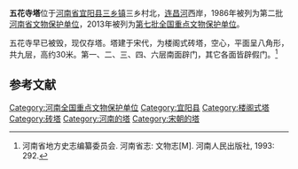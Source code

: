 {{文物保护单位
| 级别 = 全国
| 图片 = 
| 名称 = 五花寺塔
| 所在 = [[河南省|河南省]][[宜阳县|宜阳县]]
| 分类 = 古建筑
| 时代 = 宋
| 编号 = 7-1167-3-465
| 登录 = 2013年3月5日
}}
'''五花寺塔'''位于[[河南省|河南省]][[宜阳县|宜阳县]][[三乡镇_(宜阳县)|三乡镇]]三乡村北，[[连昌河|连昌河]]西岸，1986年被列为第二批[[河南省文物保护单位|河南省文物保护单位]]，2013年被列为[[第七批全国重点文物保护单位|第七批全国重点文物保护单位]]。

五花寺早已被毁，现仅存塔。塔建于宋代，为楼阁式砖塔，空心，平面呈八角形，共九层，高约30米。第一、二、三、四、六层南面辟门，其它各面皆辟假门。<ref>河南省地方史志编纂委员会. 河南省志: 文物志[M]. 河南人民出版社, 1993: 292.</ref>

==参考文献==
{{reflist}}

{{河南全国重点文物保护单位}}

{{DEFAULTSORT:W}}
[[Category:河南全国重点文物保护单位|Category:河南全国重点文物保护单位]]
[[Category:宜阳县|Category:宜阳县]]
[[Category:楼阁式塔|Category:楼阁式塔]]
[[Category:砖塔|Category:砖塔]]
[[Category:河南的塔|Category:河南的塔]]
[[Category:宋朝的塔|Category:宋朝的塔]]